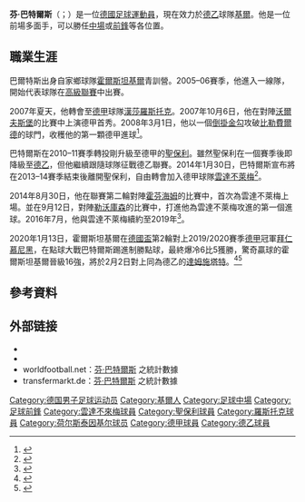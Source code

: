 {{noteTA
|G1=德甲
|G2=Football
|G3=UEFA
|T=zh-hans:芬·巴特尔斯;zh-hk:芬恩·巴迪爾斯;zh-tw:芬·巴特爾斯
|1=zh-hans:巴特尔斯;zh-hk:巴迪爾斯;zh-tw:巴特爾斯
|2=zh-hans:芬;zh-hk:芬恩;zh-tw:芬
|3=zh-cn:云达不莱梅; zh-hk:雲達不萊梅; zh-tw:文達不來梅;
}}
{{Infobox football biography
| name           = 芬·巴特爾斯<br />''Fin Bartels''
| fullname       = Fin Bartels
| image          = Fin Bartels.jpg
| image_size     = 200
| height         = {{height|m=1.75}}
| birth_date     = {{birth date and age|1987|2|7}}
| birth_place    = {{BRD}}[[基爾|基爾]]
| currentclub    = [[荷尔斯泰因基尔|基爾]]
| position       = [[中場|中場]]、[[前鋒_(足球)|前鋒]]
| clubnumber     = 
| youthyears1    = 
| youthclubs1    = TSV Russee
| youthyears2    = {{0|0000}}–2002
| youthclubs2    = SpVgg Eidertal Molfsee
| youthyears3    = 2002–2005
| youthclubs3    = [[霍爾斯坦基爾|霍爾斯坦基爾]]
| years1         = 2005
| clubs1         = [[霍爾斯坦基爾|霍爾斯坦基爾二隊]]
| caps1          = 10
| goals1         = 1
| years2         = 2005–2007
| clubs2         = [[霍爾斯坦基爾|霍爾斯坦基爾]]
| caps2          = 50
| goals2         = 5
| years3         = 2007
| clubs3         = [[漢莎羅斯托克足球俱樂部|羅斯托克二隊]]
| caps3          = 8
| goals3         = 4
| years4         = 2007–2010
| clubs4         = [[漢莎羅斯托克足球俱樂部|羅斯托克]]
| caps4          = 77
| goals4         = 14
| years5         = 2010–2014
| clubs5         = [[聖保利足球俱樂部|聖保利]]
| caps5          = 117
| goals5         = 22
| years6         = 2014–2020
| clubs6         = [[雲達不萊梅|雲達不萊梅]]
| caps6 = 120
| goals6 = 22
| years7         = 2020–
| clubs7         = [[荷尔斯泰因基尔|基爾]]
| caps7 = 14
| goals7 = 3
| nationalyears1 = 2008
| nationalteam1  = [[德國21歲以下國家足球隊|德國U-21]]
| nationalcaps1  = 1
| nationalgoals1 = 0
| pcupdate       = 2021年1月9日 
}}
'''芬·巴特爾斯'''（{{lang-de|Fin Bartels}}；{{bd|1987年|2月7日|catidx=Bartels, Fin}}）是一位[[德國|德國]][[足球|足球]][[運動員|運動員]]，現在效力於[[德乙|德乙]]球隊[[荷尔斯泰因基尔|基爾]]。他是一位前場多面手，可以勝任[[中場|中場]]或[[前鋒_(足球)|前鋒]]等各位置。

==職業生涯==
巴爾特斯出身自家鄉球隊[[霍爾斯坦基爾|霍爾斯坦基爾]]青訓營。2005–06賽季，他進入一線隊，開始代表球隊在[[德國足球高級聯賽|高級聯賽]]中出賽。

2007年夏天，他轉會至[[德甲|德甲]]球隊[[漢莎羅斯托克|漢莎羅斯托克]]。2007年10月6日，他在對陣[[沃爾夫斯堡足球俱樂部|沃爾夫斯堡]]的比賽中上演德甲首秀。2008年3月1日，他以一個[[倒掛|倒掛金勾]]攻破[[比勒費爾德阿米尼亞德國體育會|比勒費爾德]]的球門，收穫他的第一顆德甲進球<ref>{{Cite web|language=de|url=http://www.kicker.de/news/fussball/bundesliga/spieltag/1-bundesliga/2007-08/22/807755/spielanalyse_hansa-rostock-3_arminia-bielefeld-10.html|title=Stürmisches Remis in Rostock: Hansa Rostock - Arminia Bielefeld 1:1 (0:0)|website=kicker online|date=2008-03-01|access-date=2016-09-16|archive-date=2016-06-25|archive-url=https://web.archive.org/web/20160625172636/http://www.kicker.de/news/fussball/bundesliga/spieltag/1-bundesliga/2007-08/22/807755/spielanalyse_hansa-rostock-3_arminia-bielefeld-10.html|dead-url=no}}</ref>。

巴特爾斯在2010–11賽季轉投剛升級至德甲的[[聖保利足球俱樂部|聖保利]]。雖然聖保利在一個賽季後即降級至[[德乙|德乙]]，但他繼續跟隨球隊征戰德乙聯賽。2014年1月30日，巴特爾斯宣布將在2013–14賽季結束後離開聖保利，自由轉會加入德甲球隊[[雲達不萊梅|雲達不萊梅]]<ref>{{Cite web|language=de|url=http://www.goal.com/de/news/968/transfernews/2014/01/30/4581787/werder-bremen-holt-offensiv-allrounder-fin-bartels-vom-fc-st|title=Werder Bremen holt Offensiv-Allrounder Fin Bartels vom FC St. Pauli|website=Goal.com|date=2014-01-30|access-date=2016-09-16|archive-date=2017-03-15|archive-url=https://web.archive.org/web/20170315222638/http://www.goal.com/de/news/968/transfernews/2014/01/30/4581787/werder-bremen-holt-offensiv-allrounder-fin-bartels-vom-fc-st|dead-url=no}}</ref>。

2014年8月30日，他在聯賽第二輪對陣[[霍芬海姆足球俱樂部|霍芬海姆]]的比賽中，首次為雲達不萊梅上場。並在9月12日，對陣[[勒沃庫森足球俱樂部|勒沃庫森]]的比賽中，打進他為雲達不萊梅攻進的第一個進球。2016年7月，他與雲達不萊梅續約至2019年<ref>{{Cite web|language=de|url=http://www.weser-kurier.de/werder/werder-bundesliga_artikel,-Fin-Bartels-verlaengert-bei-Werder-_arid,1413973.html|title=Fin Bartels verlängert bei Werder|website=WESER-KURIER online|date=2016-07-08|access-date=2016-09-16|archive-date=2016-09-10|archive-url=https://web.archive.org/web/20160910200034/http://www.weser-kurier.de/werder/werder-bundesliga_artikel,-Fin-Bartels-verlaengert-bei-Werder-_arid,1413973.html|dead-url=no}}</ref>。

2020年1月13日，霍爾斯坦基爾在[[德國盃|德國盃]]第2輪對上2019/2020賽季[[德甲|德甲]]冠軍[[拜仁慕尼黑|拜仁慕尼黑]]，在點球大戰巴特爾斯踢進制勝點球，最終爆冷6比5獲勝，驚奇贏球的霍爾斯坦基爾晉級16強，將於2月2日對上同為德乙的[[達斯泰特98體育會|達姆施塔特]]。<ref>{{Cite web |url=https://www.rfi.fr/cn/%E5%BE%B7%E5%9B%BD%E6%9D%AF%E6%8B%9C%E4%BB%81%E5%A4%A7%E7%88%86%E5%86%B7-20%E5%B9%B4%E6%9D%A5%E9%A6%96%E9%81%AD%E5%BE%B7%E4%B9%99%E7%90%83%E9%98%9F%E6%B7%98%E6%B1%B0 |title=德国杯拜仁大爆冷 20年来首遭德乙球队淘汰 |access-date=2021-01-14 |archive-date=2021-01-15 |archive-url=https://web.archive.org/web/20210115224111/https://www.rfi.fr/cn/%E5%BE%B7%E5%9B%BD%E6%9D%AF%E6%8B%9C%E4%BB%81%E5%A4%A7%E7%88%86%E5%86%B7-20%E5%B9%B4%E6%9D%A5%E9%A6%96%E9%81%AD%E5%BE%B7%E4%B9%99%E7%90%83%E9%98%9F%E6%B7%98%E6%B1%B0 |dead-url=no }}</ref><ref>{{Cite web|title=Holstein Kiel vs. Bayern Munich - Football Match Summary - January 13, 2021 - ESPN|url=https://www.espn.com/soccer/match?gameId=588134|access-date=2021-01-13|website=ESPN.com|language=en|archive-date=2021-01-22|archive-url=https://web.archive.org/web/20210122193153/https://www.espn.com/soccer/match?gameId=588134|dead-url=no}}</ref>

==參考資料==
{{reflist}}

==外部链接==
*{{Soccerway}}
* {{Fussballdaten|bartelsfin|芬·巴特爾斯}}
* worldfootball.net：[http://www.worldfootball.net/player_summary/fin-bartels/ 芬·巴特爾斯] {{Wayback|url=http://www.worldfootball.net/player_summary/fin-bartels/ |date=20160723185137 }}之統計數據{{de icon}}
* transfermarkt.de：[http://www.transfermarkt.de/fin-bartels/profil/spieler/36207 芬·巴特爾斯] {{Wayback|url=http://www.transfermarkt.de/fin-bartels/profil/spieler/36207 |date=20160830194730 }}之統計數據{{de icon}}

{{荷尔斯泰因基尔球员名单}}

{{Authority control}}
{{DEFAULTSORT:Bartels, Fin}}
[[Category:德国男子足球运动员|Category:德国男子足球运动员]]
[[Category:基爾人|Category:基爾人]]
[[Category:足球中場|Category:足球中場]]
[[Category:足球前鋒|Category:足球前鋒]]
[[Category:雲達不來梅球員|Category:雲達不來梅球員]]
[[Category:聖保利球員|Category:聖保利球員]]
[[Category:羅斯托克球員|Category:羅斯托克球員]]
[[Category:荷尔斯泰因基尔球员|Category:荷尔斯泰因基尔球员]]
[[Category:德甲球員|Category:德甲球員]]
[[Category:德乙球員|Category:德乙球員]]